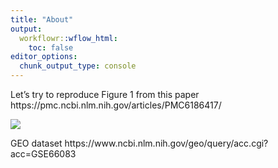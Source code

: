 ```yaml
---
title: "About"
output:
  workflowr::wflow_html:
    toc: false
editor_options:
  chunk_output_type: console
---
```


Let's try to reproduce Figure 1 from this paper https://pmc.ncbi.nlm.nih.gov/articles/PMC6186417/

![](imgs/emss-79986-f001.jpg)

GEO dataset https://www.ncbi.nlm.nih.gov/geo/query/acc.cgi?acc=GSE66083
